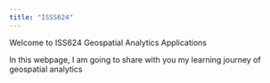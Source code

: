 ```yaml
---
title: "ISSS624"
---
```


Welcome to ISS624 Geospatial Analytics Applications

In this webpage, I am going to share with you my learning journey of geospatial analytics
